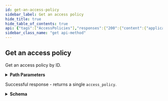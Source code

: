 ```yaml
---
id: get-an-access-policy
sidebar_label: Get an access policy
hide_title: true
hide_table_of_contents: true
api: {"tags":["AccessPolicies"],"responses":{"200":{"content":{"application/json":{"schema":{"title":"Root Type for access_policy","type":"object","properties":{"role":{"description":"The [role](/sase/docs/all-roles) used for this access policy.\n","type":"string","example":"superuser"},"resource":{"description":"The resource to which this access policy is assigned. It is in the format:\n\n  `prn:<TSG_ID>::::`\n","type":"string","example":"prn:123::::"},"principal":{"description":"The email address of the user or service account that is granted this\naccess policy.\n","type":"string","example":"username@paloaltonetworks.com"},"principal_type":{"description":"Whether the principal is a user or a service account.\n","type":"string","example":"user"},"principal_display_name":{"description":"_firstname lastname_ OR _firstname_ OR _username_.\n","type":"string","example":"username"}}}}},"description":"Successful response - returns a single `access_policy`."}},"operationId":"getaccess_policy","description":"Get an access policy by ID.\n","parameters":[{"name":"id","schema":{"type":"string"},"in":"path","required":true,"description":"Access policy's unique identifier.\n"}],"security":[{"Bearer":[]}],"method":"get","path":"/iam/v1/access_policies/{id}","servers":[{"url":"https://api.sase.paloaltonetworks.com"}],"securitySchemes":{"Bearer":{"type":"http","scheme":"bearer"}},"info":{"title":"Access Policies","version":"1.0","description":"Access policies description.\n","contact":{}},"postman":{"name":"Get an access policy","description":{"content":"Get an access policy by ID.\n","type":"text/plain"},"url":{"path":["iam","v1","access_policies",":id"],"host":["{{baseUrl}}"],"query":[],"variable":[{"disabled":false,"description":{"content":"(Required) Access policy's unique identifier.\n","type":"text/plain"},"type":"any","value":"","key":"id"}]},"header":[{"key":"Accept","value":"application/json"}],"method":"GET","auth":{"type":"bearer","bearer":[{"type":"any","value":"<Bearer Token>","key":"token"}]}}}
sidebar_class_name: "get api-method"
---
```



## Get an access policy



Get an access policy by ID.


<details style={{"marginBottom":"1rem"}}><summary style={{}}><strong>Path Parameters</strong></summary><div><ul><ParamsItem className={"paramsItem"} param={{"name":"id","schema":{"type":"string"},"in":"path","required":true,"description":"Access policy's unique identifier.\n"}}></ParamsItem></ul></div></details><div><Tabs><TabItem label={"200"} value={"200"}><div>

Successful response - returns a single `access_policy`.

</div><div><details style={{}}><summary style={{"textAlign":"left"}}><strong>Schema</strong></summary><div style={{"textAlign":"left","marginLeft":"1rem"}}></div><ul style={{"marginLeft":"1rem"}}><SchemaItem collapsible={false} name={"role"} required={false} schemaDescription={"The [role](/sase/docs/all-roles) used for this access policy.\n"} schemaName={"string"} qualifierMessage={undefined}></SchemaItem><SchemaItem collapsible={false} name={"resource"} required={false} schemaDescription={"The resource to which this access policy is assigned. It is in the format:\n\n  `prn:<TSG_ID>::::`\n"} schemaName={"string"} qualifierMessage={undefined}></SchemaItem><SchemaItem collapsible={false} name={"principal"} required={false} schemaDescription={"The email address of the user or service account that is granted this\naccess policy.\n"} schemaName={"string"} qualifierMessage={undefined}></SchemaItem><SchemaItem collapsible={false} name={"principal_type"} required={false} schemaDescription={"Whether the principal is a user or a service account.\n"} schemaName={"string"} qualifierMessage={undefined}></SchemaItem><SchemaItem collapsible={false} name={"principal_display_name"} required={false} schemaDescription={"_firstname lastname_ OR _firstname_ OR _username_.\n"} schemaName={"string"} qualifierMessage={undefined}></SchemaItem></ul></details></div></TabItem></Tabs></div>
      